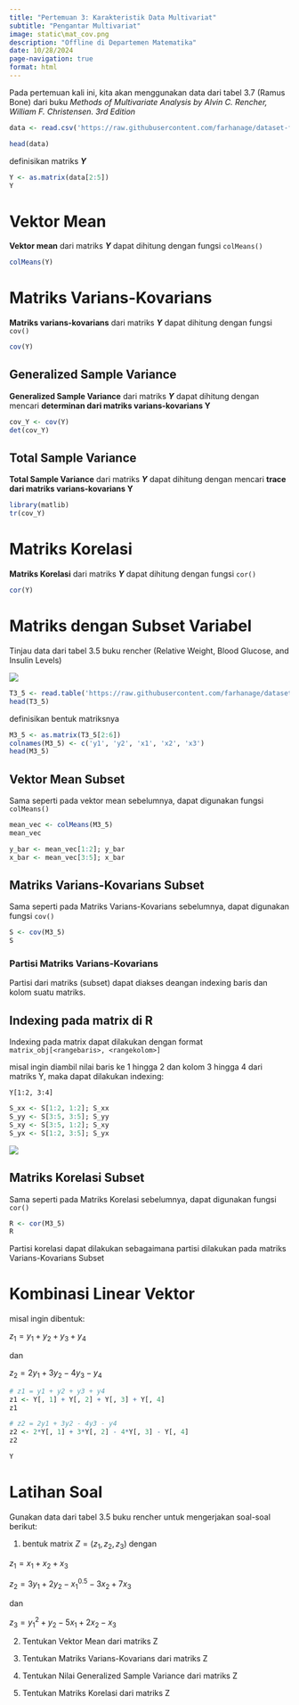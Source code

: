 ```yaml
---
title: "Pertemuan 3: Karakteristik Data Multivariat"
subtitle: "Pengantar Multivariat"
image: static\mat_cov.png
description: "Offline di Departemen Matematika"
date: 10/28/2024
page-navigation: true
format: html
---
```


Pada pertemuan kali ini, kita akan menggunakan data dari tabel 3.7 (Ramus Bone) dari buku *Methods of Multivariate Analysis by Alvin C. Rencher, William F. Christensen. 3rd Edition*

```r
data <- read.csv('https://raw.githubusercontent.com/farhanage/dataset-for-study/refs/heads/main/Analisis%20Multivariat/Tabel%203.7%20(Ramus%20Bone%20Length%20at%20Four%20Ages%20).csv', sep=';')

head(data)
```

definisikan matriks ***Y***

```r
Y <- as.matrix(data[2:5])
Y
```

# Vektor Mean

**Vektor mean** dari matriks ***Y*** dapat dihitung dengan fungsi `colMeans()`

```r
colMeans(Y)
```

# Matriks Varians-Kovarians

**Matriks varians-kovarians** dari matriks ***Y*** dapat dihitung dengan fungsi `cov()`

```r
cov(Y)
```

## Generalized Sample Variance

**Generalized Sample Variance** dari matriks ***Y*** dapat dihitung dengan mencari **determinan dari matriks varians-kovarians Y**

```r
cov_Y <- cov(Y)
det(cov_Y)
```

## Total Sample Variance

**Total Sample Variance** dari matriks ***Y*** dapat dihitung dengan mencari **trace dari matriks varians-kovarians Y**

```r
library(matlib)
tr(cov_Y)
```

# Matriks Korelasi

**Matriks Korelasi** dari matriks ***Y*** dapat dihitung dengan fungsi `cor()`

```r
cor(Y)
```

# Matriks dengan Subset Variabel

Tinjau data dari tabel 3.5 buku rencher (Relative Weight, Blood Glucose, and Insulin Levels)

![](static\t3_5.png)

```r
T3_5 <- read.table('https://raw.githubusercontent.com/farhanage/dataset-for-study/refs/heads/main/Analisis%20Multivariat/T3_5_DIABETES.DAT')
head(T3_5)
```

definisikan bentuk matriksnya

```r
M3_5 <- as.matrix(T3_5[2:6])
colnames(M3_5) <- c('y1', 'y2', 'x1', 'x2', 'x3')
head(M3_5)
```

## Vektor Mean Subset

Sama seperti pada vektor mean sebelumnya, dapat digunakan fungsi `colMeans()`

```r
mean_vec <- colMeans(M3_5)
mean_vec
```

```r
y_bar <- mean_vec[1:2]; y_bar
x_bar <- mean_vec[3:5]; x_bar
```

## Matriks Varians-Kovarians Subset

Sama seperti pada Matriks Varians-Kovarians sebelumnya, dapat digunakan fungsi `cov()`

```r
S <- cov(M3_5)
S
```

### Partisi Matriks Varians-Kovarians

Partisi dari matriks (subset) dapat diakses deangan indexing baris dan kolom suatu matriks.

::: {.callout-note}
## Indexing pada matrix di R 

Indexing pada matrix dapat dilakukan dengan format `matrix_obj[<rangebaris>, <rangekolom>]`

misal ingin diambil nilai baris ke 1 hingga 2 dan kolom 3 hingga 4 dari matriks Y, maka dapat dilakukan indexing:

`Y[1:2, 3:4]`

:::

```r
S_xx <- S[1:2, 1:2]; S_xx
S_yy <- S[3:5, 3:5]; S_yy
S_xy <- S[3:5, 1:2]; S_xy
S_yx <- S[1:2, 3:5]; S_yx
```

![](static\mat_cov.png)

## Matriks Korelasi Subset

Sama seperti pada Matriks Korelasi sebelumnya, dapat digunakan fungsi `cor()`

```r
R <- cor(M3_5)
R
```

Partisi korelasi dapat dilakukan sebagaimana partisi dilakukan pada matriks Varians-Kovarians Subset

# Kombinasi Linear Vektor

misal ingin dibentuk:

$z_1 = y_1 + y_2 + y_3 + y_4$

dan

$z_2 = 2y_1 + 3y_2 - 4y_3 - y_4$

```r
# z1 = y1 + y2 + y3 + y4
z1 <- Y[, 1] + Y[, 2] + Y[, 3] + Y[, 4]
z1

# z2 = 2y1 + 3y2 - 4y3 - y4
z2 <- 2*Y[, 1] + 3*Y[, 2] - 4*Y[, 3] - Y[, 4]
z2

Y
```


# Latihan Soal

Gunakan data dari tabel 3.5 buku rencher untuk mengerjakan soal-soal berikut:

1. bentuk matrix $Z = (z_1, z_2, z_3)$ dengan

$z_1 = x_1 + x_2 + x_3$

$z_2 = 3y_1 + 2y_2 - x_1^{0.5} - 3x_2 + 7x_3$

dan

$z_3 = y_1^2 + y_2 - 5x_1 + 2x_2 - x_3$

2. Tentukan Vektor Mean dari matriks Z

3. Tentukan Matriks Varians-Kovarians dari matriks Z

4. Tentukan Nilai Generalized Sample Variance dari matriks Z

5. Tentukan Matriks Korelasi dari matriks Z




